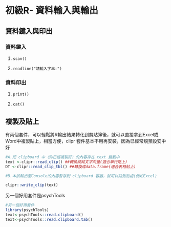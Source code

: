 # 初級R- 資料輸入與輸出

## 資料鍵入與印出

### 資料鍵入

1.  `scan()`

2.  `readline("請輸入字串:")`

### 資料印出

1.  `print()`

2.  `cat()`

## 複製及貼上

有兩個套件，可以輕鬆將R輸出結果轉化到剪貼簿後，就可以直接拿到Excel或Word中複製貼上，相當方便，clipr 套件基本不用再安裝，因為已經常規預設安中好

```r
#A.把 clipboard 中（你已經複製好）的內容存在 text 變數中 
text <-clipr::read_clip() ##轉換成純文字向量(適合單行貼上) 
DT <-clipr::read_clip_tbl() ##轉換成data.frame(適合表格貼上)

#B.本該輸出至Console的內容暫存到 clipboard 容器，就可以貼到別處(例如Excel)

clipr::write_clip(text)

```
另一個好用套件是psychTools
```r
#另一個好用套件
library(psychTools) 
text<-psychTools::read.clipboard() 
text<-psychTools::read.clipboard.tab()
```
